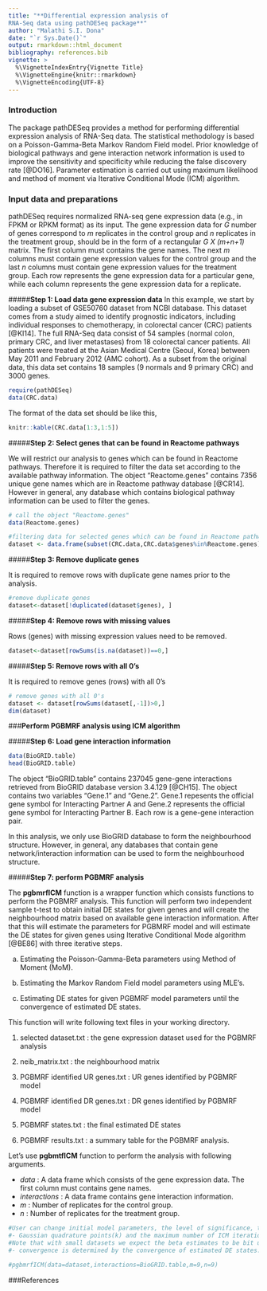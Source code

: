 ```yaml
---
title: "**Differential expression analysis of 
RNA-Seq data using pathDESeq package**"
author: "Malathi S.I. Dona"
date: "`r Sys.Date()`"
output: rmarkdown::html_document
bibliography: references.bib
vignette: >
  %\VignetteIndexEntry{Vignette Title}
  %\VignetteEngine{knitr::rmarkdown}
  %\VignetteEncoding{UTF-8}
---
```



### **Introduction**

The package pathDESeq provides a method for performing differential expression analysis of RNA-Seq data. The statistical methodology is based on a Poisson-Gamma-Beta Markov Random Field model. Prior knowledge of biological pathways and gene interaction network information is used to improve the sensitivity and specificity while reducing the false discovery rate [@DO16]. Parameter estimation is carried out using maximum likelihood and method of moment via Iterative Conditional Mode (ICM) algorithm. 

### **Input data and preparations**
pathDESeq requires normalized RNA-seq gene expression data (e.g., in FPKM or RPKM format) as its input. The gene expression data for *G* number of genes correspond to *m* replicates in the control group and *n* replicates in the treatment group, should be in the form of a rectangular *G X (m+n+1)* matrix. The first column must contains the gene names. The next *m* columns must contain gene expression values for the control group and the last *n* columns must contain gene expression values for the treatment group. Each row represents the gene expression data for a particular gene, while each column represents the gene expression data for a replicate.  

#####**Step 1: Load data gene expression data**
In this example, we start by loading a subset of GSE50760 dataset from NCBI database. This dataset comes from a study aimed to identify prognostic indicators, including individual responses to chemotherapy, in colorectal cancer (CRC) patients [@KI14]. The full RNA-Seq data consist of 54 samples (normal colon, primary CRC, and liver metastases) from 18 colorectal cancer patients. All patients were treated at the Asian Medical Centre (Seoul, Korea) between May 2011 and February 2012 (AMC cohort). As a subset from the original data, this data set contains 18 samples (9 normals and 9 primary CRC) and 3000 genes.
```r
require(pathDESeq)
data(CRC.data)
```
The format of the data set should be like this,
```r
knitr::kable(CRC.data[1:3,1:5])
```

#####**Step 2: Select genes that can be found in Reactome pathways**

We will restrict our analysis to genes which can be found in Reactome pathways. Therefore it is required to filter the data set according to the available pathway information. The object "Reactome.genes" contains 7356 unique gene names which are in Reactome pathway database [@CR14]. However in general, any database which contains biological pathway information can be used to filter the genes.

```r
# call the object "Reactome.genes" 
data(Reactome.genes)

#filtering data for selected genes which can be found in Reactome pathways.
dataset <- data.frame(subset(CRC.data,CRC.data$genes%in%Reactome.genes))
```

#####**Step 3: Remove duplicate genes**

It is required to remove rows with duplicate gene names prior to the analysis.
```r
#remove duplicate genes 
dataset<-dataset[!duplicated(dataset$genes), ]
```

#####**Step 4: Remove rows with missing values**

Rows (genes) with missing expression values need to be removed.
```r
dataset<-dataset[rowSums(is.na(dataset))==0,]
```


#####**Step 5: Remove rows with all 0's**

It is required to remove genes (rows) with all 0's 
```r
# remove genes with all 0's 
dataset <- dataset[rowSums(dataset[,-1])>0,]
dim(dataset)
```

###**Perform PGBMRF analysis using ICM algorithm**


#####**Step 6: Load gene interaction information**


```r
data(BioGRID.table)
head(BioGRID.table)
```

The object "BioGRID.table" contains 237045 gene-gene interactions retrieved from BioGRID database version 3.4.129  [@CH15].
The object contains two variables "Gene.1" and "Gene.2". Gene.1 repesents the official gene symbol for Interacting Partner A and Gene.2 represents the 
official gene symbol for Interacting Partner B. Each row is a gene-gene interaction pair.

In this analysis, we only use BioGRID database to form the neighbourhood structure. However, in general, any databases
that contain gene network/interaction information can be used to form the neighbourhood structure.


#####**Step 7: perform PGBMRF analysis **


The **pgbmrfICM** function is a wrapper function which consists functions to perform the PGBMRF analysis. This function will perform two independent sample t-test to obtain initial DE states for given genes and will create the neighbourhood matrix based on available gene interaction information. After that this will estimate the parameters for PGBMRF model and will estimate the DE states for given genes using Iterative Conditional Mode algorithm [@BE86] with three iterative steps.

(a) Estimating the Poisson-Gamma-Beta parameters using Method of Moment (MoM).

(b) Estimating the Markov Random Field model parameters using MLE's.

(c) Estimating DE states for given PGBMRF model parameters until the convergence of estimated DE states.


 This function will write following text files in your working directory.

1. selected dataset.txt : the gene expression dataset used for the PGBMRF analysis

2. neib_matrix.txt      : the neighbourhood matrix

3. PGBMRF identified UR genes.txt : UR genes identified by PGBMRF model

4. PGBMRF identified DR genes.txt : DR genes identified by PGBMRF model

5. PGBMRF states.txt    : the final estimated DE states

6. PGBMRF results.txt   : a summary table for the PGBMRF analysis.

Let's use **pgbmtfICM** function to perform the analysis with following arguments.

* _data_          : A data frame which consists of the gene expression data. The first column must contains gene names. 
* _interactions_  : A data frame contains gene interaction information.
* _m_             : Number of replicates for the control group.
* _n_             : Number of replicates for the treatment group.

 
```r

#User can change initial model parameters, the level of significance, the appropriate number of 
#- Gaussian quadrature points(k) and the maximum number of ICM iterations for the best performance.
#Note that with small datasets we expect the beta estimates to be bit unstable but the ICM algorithm 
#- convergence is determined by the convergence of estimated DE states.

#pgbmrfICM(data=dataset,interactions=BioGRID.table,m=9,n=9)

```

###References

